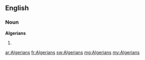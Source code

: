 ==English==

===Noun===
'''Algerians'''

# {{plural of|[[Algerian]]}}

[[ar:Algerians]]
[[fr:Algerians]]
[[sw:Algerians]]
[[mg:Algerians]]
[[my:Algerians]]